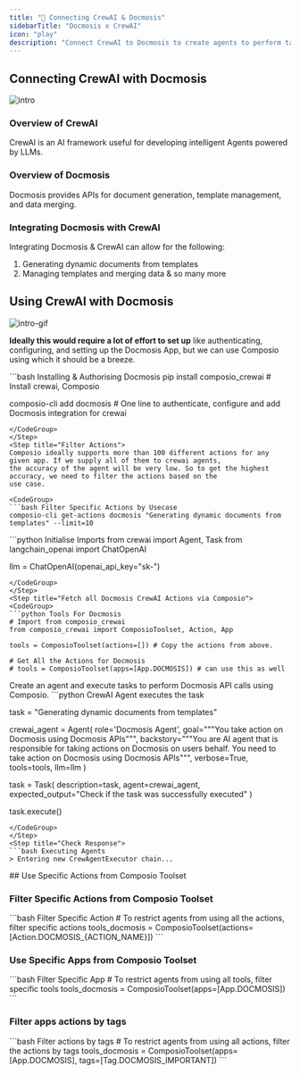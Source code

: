 ```yaml
---
title: "🚀 Connecting CrewAI & Docmosis"
sidebarTitle: "Docmosis x CrewAI"
icon: "play"
description: "Connect CrewAI to Docmosis to create agents to perform tasks using natural language"
---
```


## Connecting CrewAI with Docmosis
![intro](/media/intro.jpg)

### Overview of CrewAI

CrewAI is an AI framework useful for developing intelligent Agents powered by LLMs.

### Overview of Docmosis

Docmosis provides APIs for document generation, template management, and data merging.

### Integrating Docmosis with CrewAI

Integrating Docmosis & CrewAI can allow for the following:

1. Generating dynamic documents from templates
2. Managing templates and merging data
& so many more

## Using CrewAI with Docmosis
![intro-gif](/media/intro.gif)
<Steps>
<Step title="Setting Up the Environment">

**Ideally this would require a lot of effort to set up** like authenticating, configuring, and setting up the Docmosis App, but we can use Composio using which it should be a breeze.

<CodeGroup>
```bash Installing & Authorising Docmosis
pip install composio_crewai # Install crewai, Composio 

composio-cli add docmosis # One line to authenticate, configure and add Docmosis integration for crewai
```
</CodeGroup>
</Step>
<Step title="Filter Actions">
Composio ideally supports more than 100 different actions for any given app. If we supply all of them to crewai agents, 
the accuracy of the agent will be very low. So to get the highest accuracy, we need to filter the actions based on the 
use case.

<CodeGroup>
```bash Filter Specific Actions by Usecase
composio-cli get-actions docmosis "Generating dynamic documents from templates" --limit=10
```
</CodeGroup>

</Step>
<Step title="Import Base Packages">

<CodeGroup>
```python Initialise Imports
from crewai import Agent, Task
from langchain_openai import ChatOpenAI

llm = ChatOpenAI(openai_api_key="sk-<OPENAI KEY>")
```
</CodeGroup>
</Step>
<Step title="Fetch all Docmosis CrewAI Actions via Composio">
<CodeGroup>
```python Tools For Docmosis
# Import from composio_crewai
from composio_crewai import ComposioToolset, Action, App

tools = ComposioToolset(actions=[]) # Copy the actions from above. 

# Get All the Actions for Docmosis
# tools = ComposioToolset(apps=[App.DOCMOSIS]) # can use this as well
```
</CodeGroup>
</Step>
<Step title="Execute the Agent">
Create an agent and execute tasks to perform Docmosis API calls using Composio. 
<CodeGroup>
```python CrewAI Agent executes the task

task = "Generating dynamic documents from templates"

crewai_agent = Agent(
    role='Docmosis Agent',
    goal="""You take action on Docmosis using Docmosis APIs""",
    backstory="""You are AI agent that is responsible for taking actions on Docmosis on users behalf. You need to take action on Docmosis using Docmosis APIs""",
    verbose=True,
    tools=tools,
    llm=llm
)

task = Task(
    description=task,
    agent=crewai_agent,
    expected_output="Check if the task was successfully executed"
)

task.execute()
```
</CodeGroup>
</Step>
<Step title="Check Response">
```bash Executing Agents
> Entering new CrewAgentExecutor chain...
```
</Step>
</Steps>
## Use Specific Actions from Composio Toolset

### Filter Specific Actions from Composio Toolset

<CodeGroup>
```bash Filter Specific Action
# To restrict agents from using all the actions, filter specific actions
tools_docmosis = ComposioToolset(actions=[Action.DOCMOSIS_{ACTION_NAME}])
```
</CodeGroup>

### Use Specific Apps from Composio Toolset
<CodeGroup>
```bash Filter Specific App
# To restrict agents from using all tools, filter specific tools
tools_docmosis = ComposioToolset(apps=[App.DOCMOSIS])
```
</CodeGroup>

### Filter apps actions by tags 
<CodeGroup>
```bash Filter actions by tags
# To restrict agents from using all actions, filter the actions by tags
tools_docmosis = ComposioToolset(apps=[App.DOCMOSIS], tags=[Tag.DOCMOSIS_IMPORTANT])
```
</CodeGroup>
